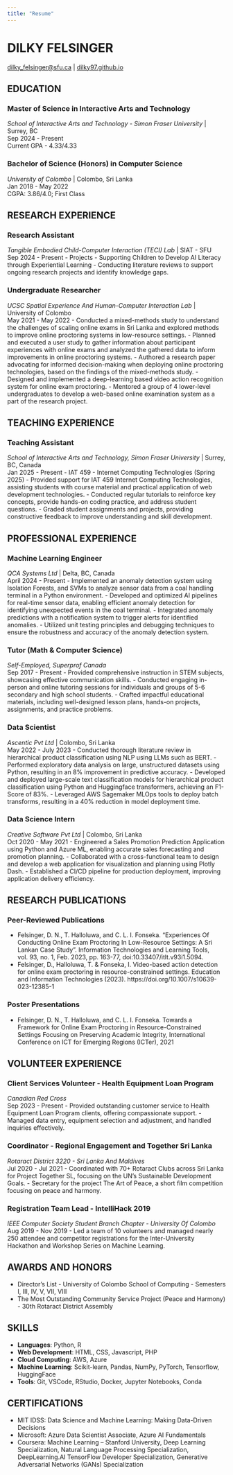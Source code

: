 ```yaml
---
title: "Resume"
---
```


# DILKY FELSINGER
[dilky_felsinger@sfu.ca](mailto:dilky_felsinger@sfu.ca) | [dilky97.github.io](https://dilky97.github.io)

## EDUCATION

### Master of Science in Interactive Arts and Technology
*School of Interactive Arts and Technology - Simon Fraser University* | Surrey, BC  
Sep 2024 - Present  
Current GPA - 4.33/4.33

### Bachelor of Science (Honors) in Computer Science
*University of Colombo* | Colombo, Sri Lanka  
Jan 2018 - May 2022  
CGPA: 3.86/4.0; First Class

## RESEARCH EXPERIENCE

### Research Assistant
*Tangible Embodied Child-Computer Interaction (TECI) Lab* | SIAT - SFU  
Sep 2024 - Present
- Projects - Supporting Children to Develop AI Literacy through Experiential Learning
- Conducting literature reviews to support ongoing research projects and identify knowledge gaps.

### Undergraduate Researcher
*UCSC Spatial Experience And Human-Computer Interaction Lab* | University of Colombo  
May 2021 - May 2022
- Conducted a mixed-methods study to understand the challenges of scaling online exams in Sri Lanka and explored methods to improve online proctoring systems in low-resource settings.
- Planned and executed a user study to gather information about participant experiences with online exams and analyzed the gathered data to inform improvements in online proctoring systems.
- Authored a research paper advocating for informed decision-making when deploying online proctoring technologies, based on the findings of the mixed-methods study.
- Designed and implemented a deep-learning based video action recognition system for online exam proctoring.
- Mentored a group of 4 lower-level undergraduates to develop a web-based online examination system as a part of the research project.

## TEACHING EXPERIENCE

### Teaching Assistant
*School of Interactive Arts and Technology, Simon Fraser University* | Surrey, BC, Canada  
Jan 2025 - Present
- IAT 459 - Internet Computing Technologies (Spring 2025)
- Provided support for IAT 459 Internet Computing Technologies, assisting students with course material and practical application of web development technologies.
- Conducted regular tutorials to reinforce key concepts, provide hands-on coding practice, and address student questions.
- Graded student assignments and projects, providing constructive feedback to improve understanding and skill development.

## PROFESSIONAL EXPERIENCE

### Machine Learning Engineer
*QCA Systems Ltd* | Delta, BC, Canada  
April 2024 - Present
- Implemented an anomaly detection system using Isolation Forests, and SVMs to analyze sensor data from a coal handling terminal in a Python environment.
- Developed and optimized AI pipelines for real-time sensor data, enabling efficient anomaly detection for identifying unexpected events in the coal terminal.
- Integrated anomaly predictions with a notification system to trigger alerts for identified anomalies.
- Utilized unit testing principles and debugging techniques to ensure the robustness and accuracy of the anomaly detection system.

### Tutor (Math & Computer Science)
*Self-Employed, Superprof Canada*  
Sep 2017 - Present
- Provided comprehensive instruction in STEM subjects, showcasing effective communication skills.
- Conducted engaging in-person and online tutoring sessions for individuals and groups of 5-6 secondary and high school students.
- Crafted impactful educational materials, including well-designed lesson plans, hands-on projects, assignments, and practice problems.

### Data Scientist
*Ascentic Pvt Ltd* | Colombo, Sri Lanka  
May 2022 - July 2023
- Conducted thorough literature review in hierarchical product classification using NLP using LLMs such as BERT.
- Performed exploratory data analysis on large, unstructured datasets using Python, resulting in an 8% improvement in predictive accuracy.
- Developed and deployed large-scale text classification models for hierarchical product classification using Python and Huggingface transformers, achieving an F1-Score of 83%.
- Leveraged AWS Sagemaker MLOps tools to deploy batch transforms, resulting in a 40% reduction in model deployment time.

### Data Science Intern
*Creative Software Pvt Ltd* | Colombo, Sri Lanka  
Oct 2020 - May 2021
- Engineered a Sales Promotion Prediction Application using Python and Azure ML, enabling accurate sales forecasting and promotion planning.
- Collaborated with a cross-functional team to design and develop a web application for visualization and planning using Plotly Dash.
- Established a CI/CD pipeline for production deployment, improving application delivery efficiency.

## RESEARCH PUBLICATIONS

### Peer-Reviewed Publications
- Felsinger, D. N., T. Halloluwa, and C. L. I. Fonseka. "Experiences Of Conducting Online Exam Proctoring In Low-Resource Settings: A Sri Lankan Case Study". Information Technologies and Learning Tools, vol. 93, no. 1, Feb. 2023, pp. 163-77, doi:10.33407/itlt.v93i1.5094.
- Felsinger, D., Halloluwa, T. & Fonseka, I. Video-based action detection for online exam proctoring in resource-constrained settings. Education and Information Technologies (2023). https://doi.org/10.1007/s10639-023-12385-1

### Poster Presentations
- Felsinger, D. N., T. Halloluwa, and C. L. I. Fonseka. Towards a Framework for Online Exam Proctoring in Resource-Constrained Settings Focusing on Preserving Academic Integrity, International Conference on ICT for Emerging Regions (ICTer), 2021

## VOLUNTEER EXPERIENCE

### Client Services Volunteer - Health Equipment Loan Program
*Canadian Red Cross*  
Sep 2023 - Present
- Provided outstanding customer service to Health Equipment Loan Program clients, offering compassionate support.
- Managed data entry, equipment selection and adjustment, and handled inquiries effectively.

### Coordinator - Regional Engagement and Together Sri Lanka
*Rotaract District 3220 - Sri Lanka And Maldives*  
Jul 2020 - Jul 2021
- Coordinated with 70+ Rotaract Clubs across Sri Lanka for Project Together SL, focusing on the UN's Sustainable Development Goals.
- Secretary for the project The Art of Peace, a short film competition focusing on peace and harmony.

### Registration Team Lead - IntelliHack 2019
*IEEE Computer Society Student Branch Chapter - University Of Colombo*  
Aug 2019 - Nov 2019
- Led a team of 10 volunteers and managed nearly 250 attendee and competitor registrations for the Inter-University Hackathon and Workshop Series on Machine Learning.

## AWARDS AND HONORS
- Director's List - University of Colombo School of Computing - Semesters I, III, IV, V, VII, VIII
- The Most Outstanding Community Service Project (Peace and Harmony) - 30th Rotaract District Assembly

## SKILLS
- **Languages**: Python, R
- **Web Development**: HTML, CSS, Javascript, PHP
- **Cloud Computing**: AWS, Azure
- **Machine Learning**: Scikit-learn, Pandas, NumPy, PyTorch, Tensorflow, HuggingFace
- **Tools**: Git, VSCode, RStudio, Docker, Jupyter Notebooks, Conda

## CERTIFICATIONS
- MIT IDSS: Data Science and Machine Learning: Making Data-Driven Decisions
- Microsoft: Azure Data Scientist Associate, Azure AI Fundamentals
- Coursera: Machine Learning – Stanford University, Deep Learning Specialization, Natural Language Processing Specialization, DeepLearning.AI TensorFlow Developer Specialization, Generative Adversarial Networks (GANs) Specialization